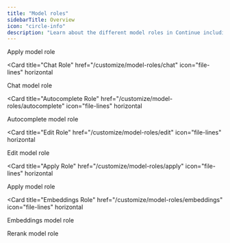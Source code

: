 ```yaml
---
title: "Model roles"
sidebarTitle: Overview
icon: "circle-info"
description: "Learn about the different model roles in Continue including chat, autocomplete, edit, apply, embeddings, and reranking for customizing your AI coding agent's capabilities"
---
```


<CardGroup>
  <Card title="Introduction" href="/customize/model-roles" icon="file-lines" horizontal >
    Apply model role
  </Card>

<Card
  title="Chat Role"
  href="/customize/model-roles/chat"
  icon="file-lines"
  horizontal
>
  Chat model role
</Card>

<Card
  title="Autocomplete Role"
  href="/customize/model-roles/autocomplete"
  icon="file-lines"
  horizontal
>
  Autocomplete model role
</Card>

<Card
  title="Edit Role"
  href="/customize/model-roles/edit"
  icon="file-lines"
  horizontal
>
  Edit model role
</Card>

<Card
  title="Apply Role"
  href="/customize/model-roles/apply"
  icon="file-lines"
  horizontal
>
  Apply model role
</Card>

<Card
  title="Embeddings Role"
  href="/customize/model-roles/embeddings"
  icon="file-lines"
  horizontal
>
  Embeddings model role
</Card>

  <Card title="Rerank Role" href="/customize/model-roles/reranking" icon="file-lines" horizontal >
    Rerank model role
  </Card>
</CardGroup>
